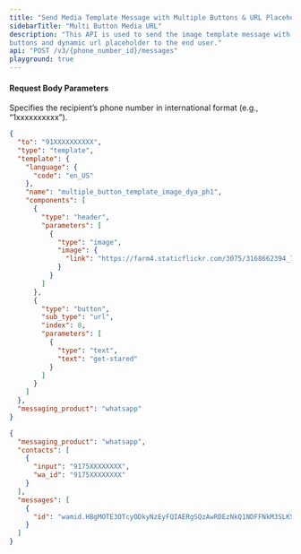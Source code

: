 ```yaml
---
title: "Send Media Template Message with Multiple Buttons & URL Placeholder"
sidebarTitle: "Multi Button Media URL"
description: "This API is used to send the image template message with multiple
buttons and dynamic url placeholder to the end user."
api: "POST /v3/{phone_number_id}/messages"
playground: true
---
```


#### Request Body Parameters

<ParamField path="phone_number_id" type="string" required>
  Specifies the recipient’s phone number in international format (e.g.,
  “1xxxxxxxxxx”).
</ParamField>

<CodeGroup>

```json SampleRequest.json
{
  "to": "91XXXXXXXXXX",
  "type": "template",
  "template": {
    "language": {
      "code": "en_US"
    },
    "name": "multiple_button_template_image_dya_ph1",
    "components": [
      {
        "type": "header",
        "parameters": [
          {
            "type": "image",
            "image": {
              "link": "https://farm4.staticflickr.com/3075/3168662394_7d7103de7d_z_d.jpg"
            }
          }
        ]
      },
      {
        "type": "button",
        "sub_type": "url",
        "index": 8,
        "parameters": [
          {
            "type": "text",
            "text": "get-stared"
          }
        ]
      }
    ]
  },
  "messaging_product": "whatsapp"
}
```

```json SampleResponse.json
{
  "messaging_product": "whatsapp",
  "contacts": [
    {
      "input": "9175XXXXXXXX",
      "wa_id": "9175XXXXXXXX"
    }
  ],
  "messages": [
    {
      "id": "wamid.HBgMOTE3OTcyODkyNzEyFQIAERgSQzAwRDEzNkQ1NDFFNkM3SLKSA=="
    }
  ]
}
```

</CodeGroup>
